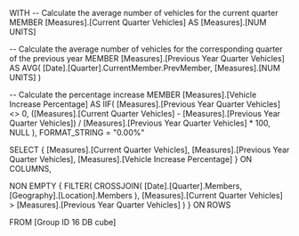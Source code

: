 WITH
-- Calculate the average number of vehicles for the current quarter
MEMBER [Measures].[Current Quarter Vehicles] AS
    [Measures].[NUM UNITS]
 
-- Calculate the average number of vehicles for the corresponding quarter of the previous year
MEMBER [Measures].[Previous Year Quarter Vehicles] AS
    AVG(
        [Date].[Quarter].CurrentMember.PrevMember,
        [Measures].[NUM UNITS]
    )
 
-- Calculate the percentage increase
MEMBER [Measures].[Vehicle Increase Percentage] AS
    IIF(
        [Measures].[Previous Year Quarter Vehicles] <> 0,
        ([Measures].[Current Quarter Vehicles] - [Measures].[Previous Year Quarter Vehicles]) / [Measures].[Previous Year Quarter Vehicles] * 100,
        NULL
    ),
    FORMAT_STRING = "0.00%"
 
SELECT
{
    [Measures].[Current Quarter Vehicles],
    [Measures].[Previous Year Quarter Vehicles],
    [Measures].[Vehicle Increase Percentage]
} ON COLUMNS,
 
NON EMPTY
{
    FILTER(
        CROSSJOIN(
            [Date].[Quarter].Members,
            [Geography].[Location].Members
        ),
        [Measures].[Current Quarter Vehicles] > [Measures].[Previous Year Quarter Vehicles]
    )
} ON ROWS
 
FROM [Group ID 16 DB cube]
